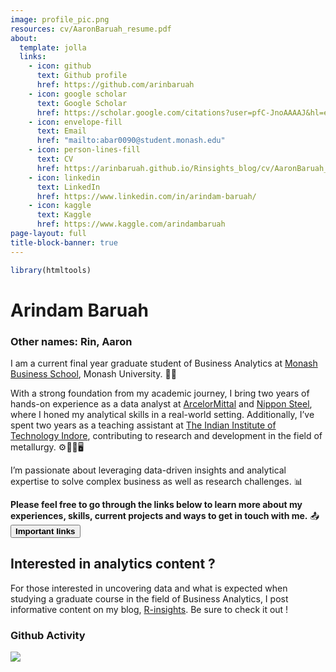 ```yaml
---
image: profile_pic.png
resources: cv/AaronBaruah_resume.pdf
about: 
  template: jolla
  links: 
    - icon: github
      text: Github profile
      href: https://github.com/arinbaruah
    - icon: google scholar
      text: Google Scholar
      href: https://scholar.google.com/citations?user=pfC-JnoAAAAJ&hl=en&oi=ao
    - icon: envelope-fill
      text: Email
      href: "mailto:abar0090@student.monash.edu"
    - icon: person-lines-fill
      text: CV
      href: https://arinbaruah.github.io/Rinsights_blog/cv/AaronBaruah_resume.pdf
    - icon: linkedin
      text: LinkedIn
      href: https://www.linkedin.com/in/arindam-baruah/
    - icon: kaggle
      text: Kaggle
      href: https://www.kaggle.com/arindambaruah
page-layout: full
title-block-banner: true
---
```


```r
library(htmltools)
```

<script src="https://platform.linkedin.com/badges/js/profile.js" async defer type="text/javascript"></script>
# Arindam Baruah

### Other names: Rin, Aaron

I am a current final year graduate student of Business Analytics at [Monash Business School](https://www.monash.edu/business), Monash University. 🧑‍🎓

With a strong foundation from my academic journey, I bring two years of hands-on experience as a data analyst at [ArcelorMittal](https://corporate.arcelormittal.com) and [Nippon Steel](https://www.nipponsteel.com), where I honed my analytical skills in a real-world setting. Additionally, I've spent two years as a teaching assistant at [The Indian Institute of Technology Indore](https://www.iiti.ac.in), contributing to research and development in the field of metallurgy. ⚙️🕵️‍♂️🖥️

I'm passionate about leveraging data-driven insights and analytical expertise to solve complex business as well as research challenges. 📊

__Please feel free to go through the links below to learn more about my experiences, skills, current projects and ways to get in touch with me.__ 📤 <button id="scrollButton"> __Important links__ </button>

:::{.callout-note}
# Interested in analytics content ?
For those interested in uncovering data and what is expected when studying a graduate course in the field of Business Analytics, I post informative content on my blog, [R-insights](posts/index.qmd). Be sure to check it out !
:::


<script>
  document.getElementById("scrollButton").addEventListener("click", function() {
    window.scrollTo(0, document.body.scrollHeight);
  });
</script>




### Github Activity

<img src="https://ghchart.rshah.org/arinbaruah" >



